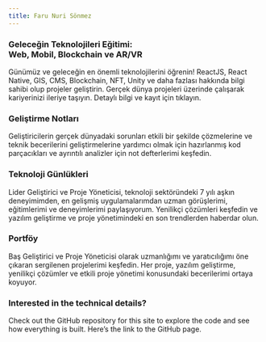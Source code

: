 ```yaml
---
title: Faru Nuri Sönmez
---
```



<div className="home-content">
  <style jsx>{`
    .content-container {
      max-width: 90rem;
      padding-left: min(8rem, max(env(safe-area-inset-left),10rem));
      padding-right: min(8rem, max(env(safe-area-inset-left),10rem));
      margin: 0 auto;
    }
    .features-container {
      margin: 8rem 0 0;
      padding: 4rem 0;
      background-color: #f3f4f6;
      border-bottom: 1px solid #e5e7eb;
    }
    .features-container .content-container {
      margin-top: -8rem;
    }
    :global(.dark) .features-container {
      background-color: #000;
      border-bottom: 1px solid rgb(38,38,38);
    }
    .headline {
      display: inline-flex;
      font-size: 3.125rem;
      font-size: min(4.375rem, max(8vw, 2.5rem));
      font-weight: 700;
      font-feature-settings: initial;
      letter-spacing: 0rem;
      margin-left: -0.2rem;
      margin-top: 2.4rem;
      line-height: 1.1;
      background-image: linear-gradient(146deg,#000,#757a7d);
      -webkit-background-clip: text;
      -webkit-text-fill-color: transparent;
      background-clip: text;
    }
    :global(.dark) .headline {
      background-image: linear-gradient(146deg,#fff,#757a7d);
    }
    .subtitle {
      font-size: 1.3rem;
      font-size: min(1.3rem, max(3.5vw, 1.2rem));
      font-feature-settings: initial;
      line-height: 1.6;
    }
    .nextjs-link {
      color: currentColor;
      text-decoration: none;
      font-weight: 600;
    }
    :global(#education-card) {
      color: #fff;
      text-shadow: 0 0 1rem rgba(0,0,0,0.1);
      background-image: linear-gradient(to top, transparent, #FFF 70%), url(/assets/index_education.webp);
      background-size: 774px;
      background-position: -6px calc(40%);
      background-repeat: no-repeat;
    }
    :global(.dark #education-card) {
        background-image: linear-gradient(to top, transparent, rgba(32, 32, 32, 0.90) 50%), url(/assets/index_education.webp);
    }
    :global(#highlighting-card) {
      min-height: 300px;
      background-image: linear-gradient(to top, transparent, rgba(255, 255, 255, 0.90) 70%), url(/assets/syntax-highlighting.svg);
      background-size: 634px;
      background-position: -6px calc(100% + 4px);
      background-repeat: no-repeat;
    }
    :global(#highlighting-card-blog) {
      min-height: 300px;
      background-image: linear-gradient(to top, transparent, rgba(32, 32, 32, 0.90) 60%), url(/assets/index_blog.webp);
      background-size: 474px;
      background-position: -6px calc(100% + 0px);
      background-repeat: no-repeat;
    }
    :global(.dark #highlighting-card-blog) {
      min-height: 300px;
      background-image: linear-gradient(to top, transparent, rgba(32, 32, 32, 0.90) 60%), url(/assets/index_blog.webp);
      background-size: 540px;
      background-position: -90px calc(100% + 0px);
      background-repeat: no-repeat;
    }
    :global(#highlighting-card-showcase) {
      min-height: 300px;
      background-image: linear-gradient(to top, transparent, rgba(255, 255, 255, 0.90) 60%), url(/assets/index_showcase.webp);
      background-size: 474px;
      background-position: -6px calc(100% + 0px);
      background-repeat: no-repeat;
    }
    :global(.dark #highlighting-card-showcase) {
      min-height: 300px;
      background-image: linear-gradient(to top, transparent, rgba(32, 32, 32, 0.90) 60%), url(/assets/index_showcase.webp);
      background-size: 474px;
      background-position: -6px calc(100% + 0px);
      background-repeat: no-repeat;
    }
    :global(.dark #highlighting-card) {
      background-image: linear-gradient(to top, transparent, rgba(32, 32, 32, 0.90) 50%), url(/assets/syntax-highlighting.svg);
    }
    :global(.feat-darkmode) {
      min-height: 300px;
    }
    :global(.feat-darkmode h3) {
      font-size: 48px;
    }
    :global(#search-card) {
      display: flex;
      flex-direction: column;
      justify-content: center;
    }
    :global(#search-card p) {
      max-width: 320px;
    }
    :global(#search-card video) {
      position: absolute;
      right: 0;
      top: 24px;
      height: 430px;
      pointer-events: none;
      max-width: 60%;
    }
    :global(#fs-card) {
      min-height: 240px;
    }
    :global(#fs-card h3) {
      text-align: left;
      width: min(300px, 41%);
      min-width: 155px;
    }
    :global(#a11y-card) {
      background-image: url(/assets/high-contrast.png);
      background-position: -160px 220px;
    }
    @media screen and (max-width: 1300px) {
      :global(#a11y-card) {
        background-image: linear-gradient(to bottom, white, transparent), url(/assets/high-contrast.png);
      }
    }
    @media screen and (max-width: 1200px) {
      :global(#highlighting-card) {
        aspect-ratio: auto;
      }
      :global(.feat-darkmode h3) {
        font-size: 4vw;
        font-size: min(48px, max(4vw, 30px));
      }
      :global(#search-card video) {
        aspect-ratio: 787/623;
        height: auto;
      }
      .headline {
      }
    }
    @media screen and (max-width: 1024px) {
      :global(#education-card) {
        aspect-ratio: 135/86;
      }
      :global(#search-card) {
        aspect-ratio: 8/3;
      }
      :global(#search-card h3) {
        text-align: left;
      }
      :global(#highlighting-card) {
        background-size: 136%;
      }
      :global(#a11y-card) {
        background-image: url(/assets/high-contrast.png);
        background-position: center 160px;
      }
    }
    @media screen and (max-width: 768px) {
      :global(#education-card) {
        min-height: 348px;
        width: 100%;
        aspect-ratio: auto;
      }
      :global(#education-card img) {
        object-position: -26px 0;
        width: 250%;
        max-width: initial;
      }
    }
    @media screen and (max-width: 640px) {
     .content-container {
      padding-left: min(2rem, max(env(safe-area-inset-left),4rem));
      padding-right: min(2rem, max(env(safe-area-inset-left),4rem));
    }
      :global(#search-card) {
        aspect-ratio: 2.5/2;
        justify-content: flex-start;
        align-items: stretch;
        min-height: 350px;
      }
      :global(#search-card h3) {
        text-align: center;
      }
      :global(#search-card p) {
        max-width: 100%;
      }
      :global(#search-card video) {
        position: relative;
        margin: .75em -1.75em 0;
        max-width: calc(100% + 3.5em);
      }
      :global(.dark #search-card video) {
        mix-blend-mode: lighten;
      }
    }`}</style>

  <div className="features-container">
    <div className="content-container">
      <Features>
       <Feature index={1} large centered id="education-card" href="https://github.com/GopalVerma1303/dotconfigs">
          <h3>Geleceğin Teknolojileri Eğitimi: <br className="show-on-mobile"/>Web, Mobil, Blockchain ve AR/VR</h3>
          <p>Günümüz ve geleceğin en önemli teknolojilerini öğrenin! ReactJS, React Native, GIS, CMS, Blockchain, NFT, Unity ve daha fazlası hakkında bilgi sahibi olup projeler geliştirin. Gerçek dünya projeleri üzerinde çalışarak kariyerinizi ileriye taşıyın. Detaylı bilgi ve kayıt için tıklayın.</p>
        </Feature>
        <Feature index={2} id="highlighting-card" href="/notebooks/web">
          <h3>Geliştirme Notları</h3>
          <p>Geliştiricilerin gerçek dünyadaki sorunları etkili bir şekilde çözmelerine ve teknik becerilerini geliştirmelerine yardımcı olmak için hazırlanmış kod parçacıkları ve ayrıntılı analizler için not defterlerimi keşfedin.</p>
        </Feature>
        <Feature index={3} id="highlighting-card-blog" href="/blogs">
          <h3>Teknoloji Günlükleri</h3>
          <p>Lider Geliştirici ve Proje Yöneticisi, teknoloji sektöründeki 7 yılı aşkın deneyimimden, en gelişmiş uygulamalarımdan uzman görüşlerimi, eğitimlerimi ve deneyimlerimi paylaşıyorum. Yenilikçi çözümleri keşfedin ve yazılım geliştirme ve proje yönetimindeki en son trendlerden haberdar olun.</p>
        </Feature>
        <Feature index={4} id="highlighting-card-showcase" href="/showcase">
          <h3>Portföy</h3>
          <p>Baş Geliştirici ve Proje Yöneticisi olarak uzmanlığımı ve yaratıcılığımı öne çıkaran sergilenen projelerimi keşfedin. Her proje, yazılım geliştirme, yenilikçi çözümler ve etkili proje yönetimi konusundaki becerilerimi ortaya koyuyor.</p>
        </Feature>
        <Feature index={9}>
          <h3>Interested in the technical details?</h3>
          <p className='mr-6'>Check out the GitHub repository for this site to explore the code and see how everything is built. Here’s the link to the <Link href="https://github.com/GopalVerma1303/farunurisonmez">GitHub page</Link>.</p>
        </Feature>
      </Features>
    </div>
  </div>
</div>
